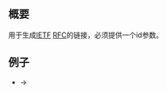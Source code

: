 <includeonly><!-- 在這裡加入模板的保護標識 --></includeonly><noinclude>{{Documentation subpage}}</noinclude>
<!-- 在本行下編輯模板說明 -->
== 概要 ==
用于生成[[IETF]] [[RFC]]的链接，必须提供一个id参数。

==例子==
*{{tlx|IETF RFC|125}} → {{IETF RFC|125}}
<includeonly>{{sandbox other||
<!-- 本行下加入模板的分類，跨維基連結加入Wikidata（參見[[Wikipedia:Wikidata]]） -->

}}</includeonly>